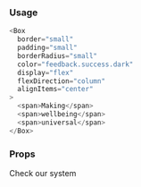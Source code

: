 
### Usage

```javascript
<Box
  border="small"
  padding="small"
  borderRadius="small"
  color="feedback.success.dark"
  display="flex"
  flexDirection="column"
  alignItems="center"
>
  <span>Making</span>
  <span>wellbeing</span>
  <span>universal</span>
</Box>
```

### Props

Check <GatsbyLink to="/system/getting-started">our system</GatsbyLink>

